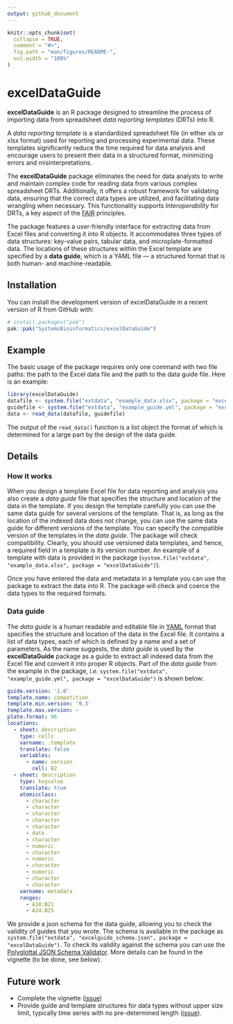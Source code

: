 ```yaml
---
output: github_document
---
```


<!-- README.md is generated from README.Rmd. Please edit that file -->

```r
knitr::opts_chunk$set(
  collapse = TRUE,
  comment = "#>",
  fig.path = "man/figures/README-",
  out.width = "100%"
)
```

# excelDataGuide

<!-- badges: start -->
<!-- badges: end -->

**excelDataGuide** is an R package designed to streamline the process of importing data from spreadsheet *data reporting templates* (DRTs) into R.

A *data reporting template* is a standardized spreadsheet file (in either xls or xlsx format) used for reporting and processing experimental data. These templates significantly reduce the time required for data analysis and encourage users to present their data in a structured format, minimizing errors and misinterpretations.

The **excelDataGuide** package eliminates the need for data analysts to write and maintain complex code for reading data from various complex spreadsheet DRTs. Additionally, it offers a robust framework for validating data, ensuring that the correct data types are utilized, and facilitating data wrangling when necessary. This functionality supports *Interoperability* for DRTs, a key aspect of the [FAIR](https://www.go-fair.org/fair-principles/) principles.

The package features a user-friendly interface for extracting data from Excel files and converting it into R objects. It accommodates three types of data structures: key-value pairs, tabular data, and microplate-formatted data. The locations of these structures within the Excel template are specified by a **data guide**, which is a YAML file — a structured format that is both human- and machine-readable.

## Installation

You can install the development version of excelDataGuide in a recent version of R from GitHub with:

``` r
# install.packages("pak")
pak::pak("SystemsBioinformatics/excelDataGuide")
```

## Example

The basic usage of the package requires only one command with two file paths: the path to the Excel data file and the path to the data guide file. Here is an example:

```r
library(excelDataGuide)
datafile <- system.file("extdata", "example_data.xlsx", package = "excelDataGuide")
guidefile <- system.file("extdata", "example_guide.yml", package = "excelDataGuide")
data <- read_data(datafile, guidefile)
```

The output of the `read_data()` function is a list object the format of which is determined for a large part by the design of the data guide.

## Details

### How it works

When you design a template Excel file for data reporting and analysis you also create a *data guide* file that specifies the structure and location of the data in the template. If you design the template carefully you can use the same data guide for several versions of the template. That is, as long as the location of the indexed data does not change, you can use the same data guide for different versions of the template. You can specify the compatible version of the templates in the *data guide*. The package will check compatibility. Clearly, you should use versioned data templates, and  hence, a required field in a template is its version number. An example of a template with data is provided in the package (`system.file("extdata", "example_data.xlsx", package = "excelDataGuide")`).

Once you have entered the data and metadata in a template you can use the package to extract the data into R. The package will check and coerce the data types to the required formats.

### Data guide

The *data guide* is a human readable and editable file in [YAML](https://yaml.org/spec/1.2.2/) format that specifies the structure and location of the data in the Excel file. It contains a list of data types, each of which is defined by a name and a set of parameters. As the name suggests, the *data guide* is used by the **excelDataGuide** package as a guide to extract all indexed data from the Excel file and convert it into proper R objects. Part of the *data guide* from the example in the package, *i.e.* `system.file("extdata", "example_guide.yml", package = "excelDataGuide")` is shown below:

``` yaml
guide.version: '1.0'
template.name: competition
template.min.version: '9.3'
template.max.version: ~
plate.format: 96
locations:
  - sheet: description
    type: cells
    varname: .template
    translate: false
    variables:
      - name: version
        cell: B2
  - sheet: description
    type: keyvalue
    translate: true
    atomicclass:
      - character
      - character
      - character
      - character
      - character
      - date
      - character
      - numeric
      - character
      - numeric
      - character
      - numeric
      - character
      - character
    varname: metadata
    ranges:
      - A10:B21
      - A24:B25
```

We provide a json schema for the data guide, allowing you to check the validity of 
guides that you wrote. The schema is available in the package as 
`system.file("extdata", "excelguide_schema.json", package = "excelDataGuide")`. To 
check its validity against the schema you can use the [Polyglottal JSON Schema Validator](https://www.npmjs.com/package/pajv). More details can be found in the vignette (to be done, see below).

## Future work

- Complete the vignette ([issue](https://github.com/SystemsBioinformatics/excelDataGuide/issues/2))
- Provide guide and template structures for data types without upper size limit, typically time series with no pre-determined length ([issue](https://github.com/SystemsBioinformatics/excelDataGuide/issues/1)).
